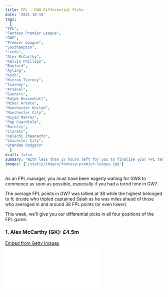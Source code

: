 ```yaml
---
title: FPL - GW8 Differential Picks
date: '2021-10-15'
tags:
  [
"FPL",
"Fantasy Premier League",
"GW8",
"Premier League",
"Southampton",
"Leeds",
"Alex McCarthy",
"Kalvin Phillips",
"Bamford",
"Ayling",
"Koch",
"Kieran Tierney",
"Tierney",
"Arsenal",
"Gunners",
"Ralph Hussenhutl",
"Mikel Arteta",
"Manchester United",
"Manchester City",
"Riyad Mahrez",
"Pep Guardiola",
"Burnley",
"Clarets",
"Kelechi Iheanacho",
"Leicester City",
"Brendan Rodgers"
  ]
draft: false
summary: "With less than 17 hours left for you to finalise your FPL team, we give you an insight of the differentials for GW8. Take a look at who we have in store for you."
images: ['/static/images/fantasy-premier-league.jpg']
---
```


As an FPL manager, you must have been eagerly waiting for GW8 to commence as soon as possible, especially if you had a torrid time in GW7.

The average FPL points in GW7 was tallied at 38 while the highest belonged to fc druide who tripled captained Salah as he was miles ahead of those who averaged in and around 38 FPL points (or even lower).

This week, we'll give you our differential picks in all four positions of the FPL game.

### 1. Alex McCarthy (GK): £4.5m

<div
  className="getty embed image"
  style={{
    backgroundColor: '#fff',
    display: 'inline-block',
    fontFamily: 'Roboto, sans-serif',
    color: '#a7a7a7',
    fontSize: '11px',
    width: '100%',
    maxWidth: '594px',
    float: 'left',
    marginRight: '20px',
    marginBottom: '20px',
  }}
>
  <div style={{ padding: 0, margin: 0, textAlign: 'left' }}>
    <a
      href="http://www.gettyimages.in/detail/1346502754"
      target="_blank"
      style={{
        color: '#a7a7a7',
        textDecoration: 'none',
        fontWeight: 'normal !important',
        border: 'none',
        display: 'inline-block',
      }}
    >
      Embed from Getty Images
    </a>
  </div>
  <div
    style={{
      overflow: 'hidden',
      position: 'relative',
      height: 0,
      padding: '62.96296% 0 0 0',
      width: '100%',
    }}
  >
    <iframe
      src="//embed.gettyimages.com/embed/1346502754?et=MTuYWC6rSaFaIctuhLjSZw&tld=in&sig=1yp7JY9NtMfPzhguxQyVFuYMhf3Lyq9DRqaXyiVmSzo=&caption=false&ver=1"
      scrolling="no"
      frameBorder={0}
      width={594}
      height={374}
      style={{
        display: 'inline-block',
        position: 'absolute',
        top: 0,
        left: 0,
        width: '100%',
        height: '100%',
        margin: 0,
      }}
    />
  </div>
</div>

The Southampton keeper has retained his starting spot in Ralph Hussenhutl's side after Fraser Forster gave him a good run for a starting spot in the Premier League towards the end of last season.

The Southampton goalie is priced at **£4.5m** and he is currently owned by **2.1%** of FPL managers as he has recorded **23 FPL points** with **2 clean sheets** so far this season against Man City and West Ham.

Southampton have a good run of fixtures coming their way starting from game week 8 to 12 where they take on Leeds, Burnley, Watford, Aston Villa and Norwich.

The FPL pounds you spend on McCarthy is a long term investment you can consider for the next few weeks.

Southampton take on Leeds in GW8 who may be without Raphinha (£6.5m) and Kalvin Phillips (£4.9m). Marcelo Bielsa will not be having the services of Bamford (£7.8m), Ayling (£4.4m) and Koch (£4.3m). The fixture against Leeds is an ideal fixture where the Saints have a higher probability of keeping a clean sheet.

There is one factor to consider though if you don't really look into an investment with Alex McCarthy.

- The Saints have got their Premier League season off to a pretty tough start as they faced Everton, Manchester United, West Ham, Manchester City and Chelsea.

  In those tough games, he has collected 4 save points as well. You can consider him as a reliable shot-stopper as well at £4.5m.

- Southampton may have used a defensive approach in their opening seven game weeks in this Premier League season.

However, against their opponents in the next 5 games, Ralph Hussenhutl will be on the hunt for a few wins which will expose the Saint's back line much more. That will probably reduce the chances of Southampton keeping a clean sheet, but at £4.5m, with the fixtures that are on the horizon, you could probably say that there are a few clean sheets coming their way and for you as well.

### 2. Kieran Tierney (DEF): £4.9m

<div
  className="getty embed image"
  style={{
    backgroundColor: '#fff',
    display: 'inline-block',
    fontFamily: 'Roboto, sans-serif',
    color: '#a7a7a7',
    fontSize: '11px',
    width: '100%',
    maxWidth: '594px',
    float: 'left',
    marginRight: '20px',
    marginBottom: '20px',
  }}
>
  <div style={{ padding: 0, margin: 0, textAlign: 'left' }}>
    <a
      href="http://www.gettyimages.in/detail/1173445676"
      target="_blank"
      style={{
        color: '#a7a7a7',
        textDecoration: 'none',
        fontWeight: 'normal !important',
        border: 'none',
        display: 'inline-block',
      }}
    >
      Embed from Getty Images
    </a>
  </div>
  <div
    style={{
      overflow: 'hidden',
      position: 'relative',
      height: 0,
      padding: '66.66667% 0 0 0',
      width: '100%',
    }}
  >
    <iframe
      src="//embed.gettyimages.com/embed/1173445676?et=e6W_vTOTS-F4jrEh_99MIw&tld=in&sig=IvLljTSpwOrBvOUUNCQIzRGrEN9BUqqNH9DjT_7tfUA=&caption=false&ver=1"
      scrolling="no"
      frameBorder={0}
      width={594}
      height={396}
      style={{
        display: 'inline-block',
        position: 'absolute',
        top: 0,
        left: 0,
        width: '100%',
        height: '100%',
        margin: 0,
      }}
    />
  </div>
</div>

The Scottish left back has been impressive since his arrival at Arsenal, although injuries have dented his progress throughout his time at Arsenal.

He is currently owned by **7.0%** of FPL managers worldwide as he has scored **23 FPL poin**ts. Arsenal have kept three clean sheets in the last four Premier League games.

Tierney has shown multiple glimpses of how threatening he could be from the right hand side of Arsenal's attack along with Bukayo Saka (£6.3m).

Arsenal have been able to keep two clean sheets in the last three Premier League games as they have been impressive against Burnley and Spurs. To some extent, Arsenal have been quite lucky against Brighton and Hove Albion where the Seagulls were unable to convery their chances in front of goal.

With Arsenal not competing in European competitions this season, you could expect them to be much more energetic and focused when they faces sides in the Premier League.

There is no doubt that their Premier League campaign got off to an awful start, but Mikel Arteta has been able to gel this side together.

The next six fixtures on the horizon for Arsenal are against Crystal Palace, Aston Villa, Leicester, Watford, Liverpool and Newcastle.

Kieran Tierney can take immense confidence in the form and confidence that Aaron Ramsdale (£4.6m) has under his belt.

That will help the Gunners left back to be much more open and expressive when he surges forward.

It is about time that Tierney gets kn among the attacking returns for Arsenal in the upcoming gameweeks.

### 3. Riyad Mahrez (MID): £8.7m

<div
  className="getty embed image"
  style={{
    backgroundColor: '#fff',
    display: 'inline-block',
    fontFamily: 'Roboto, sans-serif',
    color: '#a7a7a7',
    fontSize: '11px',
    width: '100%',
    maxWidth: '594px',
    float: 'left',
    marginRight: '20px',
    marginBottom: '20px',
  }}
>
  <div style={{ padding: 0, margin: 0, textAlign: 'left' }}>
    <a
      href="http://www.gettyimages.in/detail/1037701500"
      target="_blank"
      style={{
        color: '#a7a7a7',
        textDecoration: 'none',
        fontWeight: 'normal !important',
        border: 'none',
        display: 'inline-block',
      }}
    >
      Embed from Getty Images
    </a>
  </div>
  <div
    style={{
      overflow: 'hidden',
      position: 'relative',
      height: 0,
      padding: '66.66667% 0 0 0',
      width: '100%',
    }}
  >
    <iframe
      src="//embed.gettyimages.com/embed/1037701500?et=3xRACEiaRCpXtg2pX2ZiKg&tld=in&sig=Q58pQ1R0uhViYAfg66J87uwYAcvmb9MFc6IqVeu12L4=&caption=false&ver=1"
      scrolling="no"
      frameBorder={0}
      width={594}
      height={396}
      style={{
        display: 'inline-block',
        position: 'absolute',
        top: 0,
        left: 0,
        width: '100%',
        height: '100%',
        margin: 0,
      }}
    />
  </div>
</div>

The Algerian winger will be in **prime** contention to be a starter in the game against Burnley at the Etihad stadium.

He is currently owned by just **2.5%** of FPL managers worldwide. There is no other reason why the Algerian is owned by a few FPL managers due to Pep roulette. Here's why we highlighted the word "prime."

Riyad Mahrez has been slightly out of favour at the Etihad in recent weeks, but he still remains as an excellent pick for us at Arthiac just for this game week.

Mahrez comes into this fixture on the back of three goals and one assist on international duty.

Mahrez has a breathtaking record against Burnley as we take a look at how the Algerian has fared against Sean Dyche and his men over the last few seasons.

Riyad Mahrez has faced Burnley 13 times so far where six of them came in a Foxes shirt while the other seven came in the sky blue of Manchester City.

Mahrez scored his first goal in the Premier League against Burnley while he was at Leicester and the Clarets have been his favourite opponent in the Premier League.

Since he made his move to the Etihad in 2018, Mahrez has scored **seven goals** in **five appearances** while Pep Guardiola has taken charge.

His best outing against Burnley came last season in November when he scored a hattrick against them.

Heading into Saturday's game, the winger has scored six goals for City in his three Premier League home matches against Dyche's men, with the hosts cruising to 5-0 victories on each occasion.

The 30-year-old has never been benched for a home encounter against the Clarets.

The Algerian will be hoping he can make his mark once again for the Citizens this weekend.

Here's his record against Burnley:

- **Played** - 13
- **Goals** - 8
- **Assists** - 2

Considering taking a one week punt on the Algerian?

### 4. Kelechi Iheanacho (FOR): £7.0m

<div
  className="getty embed image"
  style={{
    backgroundColor: '#fff',
    display: 'inline-block',
    fontFamily: 'Roboto, sans-serif',
    color: '#a7a7a7',
    fontSize: '11px',
    width: '100%',
    maxWidth: '594px',
    float: 'left',
    marginRight: '20px',
    marginBottom: '20px',
  }}
>
  <div style={{ padding: 0, margin: 0, textAlign: 'left' }}>
    <a
      href="http://www.gettyimages.in/detail/1313154915"
      target="_blank"
      style={{
        color: '#a7a7a7',
        textDecoration: 'none',
        fontWeight: 'normal !important',
        border: 'none',
        display: 'inline-block',
      }}
    >
      Embed from Getty Images
    </a>
  </div>
  <div
    style={{
      overflow: 'hidden',
      position: 'relative',
      height: 0,
      padding: '63.468014% 0 0 0',
      width: '100%',
    }}
  >
    <iframe
      src="//embed.gettyimages.com/embed/1313154915?et=1mXoHJb0SlJYsJeIBMnqMQ&tld=in&sig=cmsUO1MIdlZ73iWBydQqCq-lU4l3erAlVCT4DOjB8t4=&caption=false&ver=1"
      scrolling="no"
      frameBorder={0}
      width={594}
      height={377}
      style={{
        display: 'inline-block',
        position: 'absolute',
        top: 0,
        left: 0,
        width: '100%',
        height: '100%',
        margin: 0,
      }}
    />
  </div>
</div>

The foxes forward has been getting his opportunity to start with Brendan Rodgers implementing two forwards in his starting XI since game week 7.

We expect the Leicester manager to keep a similar line up for the majority of the Premier League season as Iheanacho delivered in his first start of the Premier League campaign with a goal and all three bonus points as Leicester were held at Selhurst Park after taking a two goal lead in the first half.

He is currently owned by just **2.4%** of FPL managers world wide. In the game prior to his first start against Burnley, he came on as a substitute and delivered an assist.

During the final phase of last season, Iheanacho was in the form of his life as he scored 11 goals and provided 2 assists in the final 12 games of the season.

He has teamed up really well with Jamie Vardy and he is set to link up extremely well as the season rumbles on.

It is fair to say that he is in serious contention for taking his place in the starting XI as he has proved Brendan Rodgers that he deserves a place in the playing 11. Adding to that, his side welcome Manchester United at the King Power stadium as he will take on a Man Utd side who will be without Harry Maguire (£5.4m) and Raphael Varane (£5.5m) which will mean that he will be able to cause havoc in Ole's defensive line which is predicted to have Victor Lindelof (£4.8m) and Eric Bailly (£4.9m) who are certainly not at their best.

Keep an eye on Leicester's fixtures from gameweek 8 to 17 as Leicester have a lot in their armoury to cause chaos to their opposition's defence.

If he nails his spot in the starting XI, you could get him in as he could open the door for you to squeeze in a premium asset in your FPL squad.
